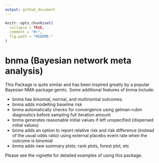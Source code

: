 ```yaml
---
output: github_document
---
```


<!-- README.md is generated from README.Rmd. Please edit that file -->

```r
knitr::opts_chunk$set(
  collapse = TRUE,
  comment = "#>",
  fig.path = "README-"
)
```

# bnma (Bayesian network meta analysis)

This Package is quite similar and has been inspired greatly by a popular Bayesian NMA package gemtc. Some additional features of bnma include:

- bnma has binomial, normal, and multinomial outcomes.
- bnma adds modelling baseline risk
- bnma automatically checks for convergence using gelman-rubin diagnostics before sampling full iteration amount
- bnma generates reasonable initial values if left unspecified (dispersed initial values)
- bnma adds an option to report relative risk and risk difference (instead of the usual odds ratio) using external placebo event rate when the outcome is binomial
- bnma adds new summary plots: rank plots, forest plot, etc

Please see the vignette for detailed examples of using this package.